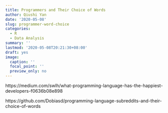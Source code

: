 ```yaml
---
title: Programmers and Their Choice of Words
author: Qiushi Yan
date: '2020-05-08'
slug: programmer-word-choice
categories:
  - R
  - Data Analysis
summary: ''
lastmod: '2020-05-08T20:21:30+08:00'
draft: yes
image:
  caption: ''
  focal_point: ''
  preview_only: no
---
```


https://medium.com/swlh/what-programming-language-has-the-happiest-developers-f0636b08e898

https://github.com/Dobiasd/programming-language-subreddits-and-their-choice-of-words